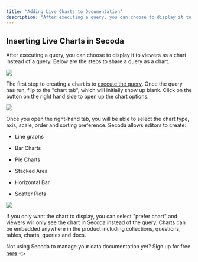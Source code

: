 ```yaml
---
title: "Adding Live Charts to Documentation"
description: "After executing a query, you can choose to display it to viewers as a chart instead of a query. Below are the steps to share a query as a chart."
---
```


## Inserting Live Charts in Secoda

After executing a query, you can choose to display it to viewers as a chart instead of a query. Below are the steps to share a query as a chart. 

![](https://3544070331-files.gitbook.io/~/files/v0/b/gitbook-x-prod.appspot.com/o/spaces%2FqxbfBjqa19PllrcxgKxO%2Fuploads%2FLPJZO5W7ty8De8V3Tpds%2FGroup%20599.png?alt=media&token=f3e8ce29-f155-4658-bf66-3964c9f424e7)

The first step to creating a chart is to [execute the query](/features/docs/running-queries-in-secoda). Once the query has run, flip to the "chart tab", which will initially show up blank. Click on the button on the right hand side to open up the chart options.

![](https://3544070331-files.gitbook.io/~/files/v0/b/gitbook-x-prod.appspot.com/o/spaces%2FqxbfBjqa19PllrcxgKxO%2Fuploads%2FCyC1wsFTQ3nWFVwZWBfB%2FGroup%20600.png?alt=media&token=c9488442-e242-4fbd-bec4-ce4abf59b8e1)

Once you open the right-hand tab, you will be able to select the chart type, axis, scale, order and sorting preference. Secoda allows editors to create:

* Line graphs

* Bar Charts

* Pie Charts

* Stacked Area

* Horizontal Bar

* Scatter Plots

![](https://3544070331-files.gitbook.io/~/files/v0/b/gitbook-x-prod.appspot.com/o/spaces%2FqxbfBjqa19PllrcxgKxO%2Fuploads%2Fzv7mrE307dP7qMWN5c8S%2FScreen%20Shot%202022-04-11%20at%2010.37.51%20PM.png?alt=media&token=c53a36c1-109f-4a03-9e23-73810cbcf9bc)

If you only want the chart to display, you can select "prefer chart" and viewers will only see the chart in Secoda instead of the query. Charts can be embedded anywhere in the product including collections, questions, tables, charts, queries and docs. 

Not using Secoda to manage your data documentation yet? Sign up for free [here](http://app.secoda.co/) 👈